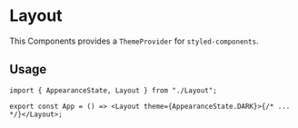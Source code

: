 
<Meta title="Components/Layout" />

# Layout

This Components provides a `ThemeProvider` for `styled-components`.

## Usage

```tsx
import { AppearanceState, Layout } from "./Layout";

export const App = () => <Layout theme={AppearanceState.DARK}>{/* ... */}</Layout>;
```
